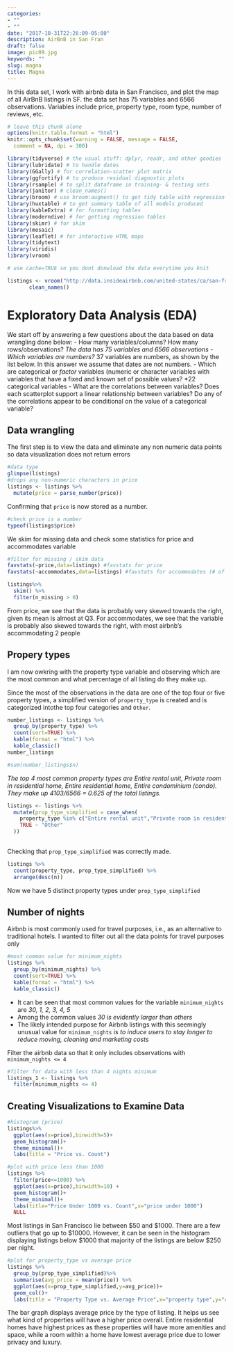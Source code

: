 ```yaml
---
categories:
- ""
- ""
date: "2017-10-31T22:26:09-05:00"
description: AirBnB in San Fran
draft: false
image: pic09.jpg
keywords: ""
slug: magna
title: Magna
---
```



In this data set, I work with airbnb data in San Francisco, and plot the map of all AirBnB listings in SF. 
the data set has 75 variables and 6566 observations. Variables include price, property type, room type, number of reviews, etc.  


```r
# leave this chunk alone
options(knitr.table.format = "html") 
knitr::opts_chunk$set(warning = FALSE, message = FALSE, 
  comment = NA, dpi = 300)
```


```r
library(tidyverse) # the usual stuff: dplyr, readr, and other goodies
library(lubridate) # to handle dates
library(GGally) # for correlation-scatter plot matrix
library(ggfortify) # to produce residual diagnostic plots
library(rsample) # to split dataframe in training- & testing sets
library(janitor) # clean_names()
library(broom) # use broom:augment() to get tidy table with regression output, residuals, etc
library(huxtable) # to get summary table of all models produced
library(kableExtra) # for formatting tables
library(moderndive) # for getting regression tables
library(skimr) # for skim
library(mosaic)
library(leaflet) # for interactive HTML maps
library(tidytext)
library(viridis)
library(vroom)
```

```r

# use cache=TRUE so you dont donwload the data everytime you knit

listings <- vroom("http://data.insideairbnb.com/united-states/ca/san-francisco/2021-10-06/data/listings.csv.gz") %>% 
       clean_names()

```


# Exploratory Data Analysis (EDA)



We start off by answering a few questions about the data based on data wrangling done below: 
- How many variables/columns? How many rows/observations?
*The data has 75 variables and 6566 observations 
- Which variables are numbers?
*37 variables are numbers, as shown by the list below. In this answer we assume that dates are not numbers.
- Which are categorical or *factor* variables (numeric or character variables with variables that have a fixed and known set of possible values?
*22 categorical variables 
- What are the correlations between variables? Does each scatterplot support a linear relationship between variables? Do any of the correlations appear to be conditional on the value of a categorical variable?

## Data wrangling 

The first step is to view the data and eliminate any non numeric data points so data visualization does not return errors  
```r
#data type
glimpse(listings)
#drops any non-numeric characters in price
listings <- listings %>% 
  mutate(price = parse_number(price)) 
```

 Confirming that `price` is now stored as a number.
```r
#check price is a number
typeof(listings$price)
```

We skim for missing data and check some statistics for price and accommodates variable 
```r
#filter for missing / skim data 
favstats(~price,data=listings) #favstats for price
favstats(~accommodates,data=listings) #favstats for accommodates (# of people)

listings%>%
  skim() %>%
  filter(n_missing > 0)
```
From price, we see that the data is probably very skewed towards the right, given its mean is almost at Q3. 
For accommodates, we see that the variable is probably also skewed towards the right, with most airbnb's accommodating 2 people 

## Propery types

I am now owkring with the property type variable and observing which are the most common and what percentage of all listing do they make up.

Since the most of the observations in the data are one of the top four or five property types,  a simplified version of `property_type` is created and is categorized intothe top four categories and `Other`. 

```r
number_listings <- listings %>%
  group_by(property_type) %>%
  count(sort=TRUE) %>%
  kable(format = "html") %>%
  kable_classic()
number_listings

#sum(number_listings$n)
```
*The top 4 most common property types are Entire rental unit, Private room in residential home, Entire residential home, Entire condominium (condo). They make up 4103/6566 = 0.625 of the total listings.*

```r
listings <- listings %>%
  mutate(prop_type_simplified = case_when(
    property_type %in% c("Entire rental unit","Private room in residential home", "Entire residential home","Entire condominium (condo)") ~ property_type, 
    TRUE ~ "Other"
  ))
  
```

Checking that `prop_type_simplified` was correctly made.

```r
listings %>%
  count(property_type, prop_type_simplified) %>%
  arrange(desc(n))        
```        
Now we have 5 distinct property types under `prop_type_simplified` 


## Number of nights 
Airbnb is most commonly used for travel purposes, i.e., as an alternative to traditional hotels. I wanted to filter out all the data points for travel purposes only

```r
#most common value for minimum_nights
listings %>%
  group_by(minimum_nights) %>%
  count(sort=TRUE) %>%
  kable(format = "html") %>%
  kable_classic()
```

- It can be seen that most common values for the variable `minimum_nights` are *30, 1, 2, 3, 4, 5*
- Among the common values  *30 is evidently larger than others*
- The likely intended purpose for Airbnb listings with this seemingly unusual value for `minimum_nights` is *to induce users to stay longer to reduce moving, cleaning and marketing costs*

Filter the airbnb data so that it only includes observations with `minimum_nights <= 4`
```r
#filter for data with less than 4 nights minimum 
listings_1 <- listings %>%
  filter(minimum_nights <= 4)
```


## Creating Visualizations to Examine Data

```r
#histogram (price)
listings%>%
  ggplot(aes(x=price),binwidth=5)+
  geom_histogram()+
  theme_minimal()+
  labs(title = "Price vs. Count")

#plot with price less than 1000 
listings %>%
  filter(price<=1000) %>%
  ggplot(aes(x=price),binwidth=10) +
  geom_histogram()+
  theme_minimal()+
  labs(title="Price Under 1000 vs. Count",x="price under 1000")
  NULL
```

Most listings in San Francisco lie between $50 and $1000. There are a few outliers that go up to $10000. However, it can be seen in the histogram displaying listings below $1000 that majority of the listings are below $250 per night.

```r
#plot for property_type vs average price 
listings %>%
  group_by(prop_type_simplified)%>%
  summarise(avg_price = mean(price)) %>%
  ggplot(aes(x=prop_type_simplified,y=avg_price))+
  geom_col()+
  labs(title = "Property Type vs. Average Price",x="property type",y="average price")

```
The bar graph displays average price by the type of listing. It helps us see what kind of properties will have a higher price overall. Entire residential homes have highest prices as these properties will have more amenities and space, while a room within a home have lowest average price due to lower privacy and luxury. 
